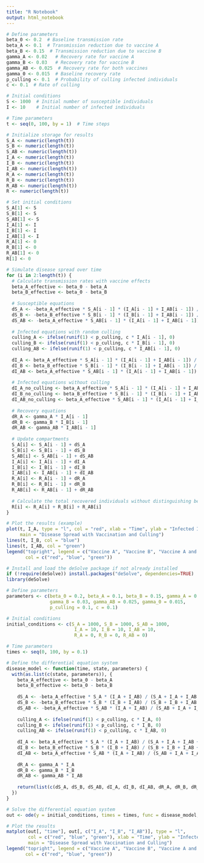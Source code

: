 ---
title: "R Notebook"
output: html_notebook
---



```{r}
# Define parameters
beta_0 <- 0.2  # Baseline transmission rate
beta_A <- 0.1  # Transmission reduction due to vaccine A
beta_B <- 0.15  # Transmission reduction due to vaccine B
gamma_A <- 0.02   # Recovery rate for vaccine A
gamma_B <- 0.03   # Recovery rate for vaccine B
gamma_AB <- 0.025  # Recovery rate for both vaccines
gamma_0 <- 0.015  # Baseline recovery rate
p_culling <- 0.1  # Probability of culling infected individuals
c <- 0.1  # Rate of culling

# Initial conditions
S <- 1000  # Initial number of susceptible individuals
I <- 10    # Initial number of infected individuals

# Time parameters
t <- seq(0, 100, by = 1)  # Time steps

# Initialize storage for results
S_A <- numeric(length(t))
S_B <- numeric(length(t))
S_AB <- numeric(length(t))
I_A <- numeric(length(t))
I_B <- numeric(length(t))
I_AB <- numeric(length(t))
R_A <- numeric(length(t))
R_B <- numeric(length(t))
R_AB <- numeric(length(t))
R <- numeric(length(t))

# Set initial conditions
S_A[1] <- S
S_B[1] <- S
S_AB[1] <- S
I_A[1] <- I
I_B[1] <- I
I_AB[1] <- I
R_A[1] <- 0
R_B[1] <- 0
R_AB[1] <- 0
R[1] <- 0

# Simulate disease spread over time
for (i in 2:length(t)) {
  # Calculate transmission rates with vaccine effects
  beta_A_effective <- beta_0 - beta_A
  beta_B_effective <- beta_0 - beta_B
 
  # Susceptible equations
  dS_A <- -beta_A_effective * S_A[i - 1] * (I_A[i - 1] + I_AB[i - 1]) / (S_A[i - 1] + I_A[i - 1] + I_AB[i - 1] + R_A[i - 1])
  dS_B <- -beta_B_effective * S_B[i - 1] * (I_B[i - 1] + I_AB[i - 1]) / (S_B[i - 1] + I_B[i - 1] + I_AB[i - 1] + R_B[i - 1])
  dS_AB <- -beta_A_effective * S_AB[i - 1] * (I_A[i - 1] + I_AB[i - 1]) / (S_AB[i - 1] + I_A[i - 1] + I_AB[i - 1] + R_AB[i - 1])
 
  # Infected equations with random culling
  culling_A <- ifelse(runif(1) < p_culling, c * I_A[i - 1], 0)
  culling_B <- ifelse(runif(1) < p_culling, c * I_B[i - 1], 0)
  culling_AB <- ifelse(runif(1) < p_culling, c * I_AB[i - 1], 0)
 
  dI_A <- beta_A_effective * S_A[i - 1] * (I_A[i - 1] + I_AB[i - 1]) / (S_A[i - 1] + I_A[i - 1] + I_AB[i - 1] + R_A[i - 1]) - gamma_A * I_A[i - 1] - culling_A
  dI_B <- beta_B_effective * S_B[i - 1] * (I_B[i - 1] + I_AB[i - 1]) / (S_B[i - 1] + I_B[i - 1] + I_AB[i - 1] + R_B[i - 1]) - gamma_B * I_B[i - 1] - culling_B
  dI_AB <- beta_A_effective * S_AB[i - 1] * (I_A[i - 1] + I_AB[i - 1]) / (S_AB[i - 1] + I_A[i - 1] + I_AB[i - 1] + R_AB[i - 1]) - gamma_AB * I_AB[i - 1] - culling_AB
 
  # Infected equations without culling
  dI_A_no_culling <- beta_A_effective * S_A[i - 1] * (I_A[i - 1] + I_AB[i - 1]) / (S_A[i - 1] + I_A[i - 1] + I_AB[i - 1] + R_A[i - 1]) - gamma_A * I_A[i - 1]
  dI_B_no_culling <- beta_B_effective * S_B[i - 1] * (I_B[i - 1] + I_AB[i - 1]) / (S_B[i - 1] + I_B[i - 1] + I_AB[i - 1] + R_B[i - 1]) - gamma_B * I_B[i - 1]
  dI_AB_no_culling <- beta_A_effective * S_AB[i - 1] * (I_A[i - 1] + I_AB[i - 1]) / (S_AB[i - 1] + I_A[i - 1] + I_AB[i - 1] + R_AB[i - 1]) - gamma_AB * I_AB[i - 1]
 
  # Recovery equations
  dR_A <- gamma_A * I_A[i - 1] 
  dR_B <- gamma_B * I_B[i - 1] 
  dR_AB <- gamma_AB * I_AB[i - 1] 
 
  # Update compartments
  S_A[i] <- S_A[i - 1] + dS_A
  S_B[i] <- S_B[i - 1] + dS_B
  S_AB[i] <- S_AB[i - 1] + dS_AB
  I_A[i] <- I_A[i - 1] + dI_A
  I_B[i] <- I_B[i - 1] + dI_B
  I_AB[i] <- I_AB[i - 1] + dI_AB
  R_A[i] <- R_A[i - 1] + dR_A
  R_B[i] <- R_B[i - 1] + dR_B
  R_AB[i] <- R_AB[i - 1] + dR_AB
 
  # Calculate the total recovered individuals without distinguishing between vaccines
  R[i] <- R_A[i] + R_B[i] + R_AB[i]
}

# Plot the results (example)
plot(t, I_A, type = "l", col = "red", xlab = "Time", ylab = "Infected Individuals",
     main = "Disease Spread with Vaccination and Culling")
lines(t, I_B, col = "blue")
lines(t, I_AB, col = "green")
legend("topright", legend = c("Vaccine A", "Vaccine B", "Vaccine A and B"),
       col = c("red", "blue", "green"))
```


```{r}
# Install and load the deSolve package if not already installed
if (!require(deSolve)) install.packages("deSolve", dependencies=TRUE)
library(deSolve)

# Define parameters
parameters <- c(beta_0 = 0.2, beta_A = 0.1, beta_B = 0.15, gamma_A = 0.02, 
                gamma_B = 0.03, gamma_AB = 0.025, gamma_0 = 0.015,
                p_culling = 0.1, c = 0.1)

# Initial conditions
initial_conditions <- c(S_A = 1000, S_B = 1000, S_AB = 1000, 
                         I_A = 10, I_B = 10, I_AB = 10, 
                         R_A = 0, R_B = 0, R_AB = 0)

# Time parameters
times <- seq(0, 100, by = 0.1)

# Define the differential equation system
disease_model <- function(time, state, parameters) {
  with(as.list(c(state, parameters)), {
    beta_A_effective <- beta_0 - beta_A
    beta_B_effective <- beta_0 - beta_B
    
    dS_A <- -beta_A_effective * S_A * (I_A + I_AB) / (S_A + I_A + I_AB + R_A)
    dS_B <- -beta_B_effective * S_B * (I_B + I_AB) / (S_B + I_B + I_AB + R_B)
    dS_AB <- -beta_A_effective * S_AB * (I_A + I_AB) / (S_AB + I_A + I_AB + R_AB)
    
    culling_A <- ifelse(runif(1) < p_culling, c * I_A, 0)
    culling_B <- ifelse(runif(1) < p_culling, c * I_B, 0)
    culling_AB <- ifelse(runif(1) < p_culling, c * I_AB, 0)
    
    dI_A <- beta_A_effective * S_A * (I_A + I_AB) / (S_A + I_A + I_AB + R_A) - gamma_A * I_A - culling_A
    dI_B <- beta_B_effective * S_B * (I_B + I_AB) / (S_B + I_B + I_AB + R_B) - gamma_B * I_B - culling_B
    dI_AB <- beta_A_effective * S_AB * (I_A + I_AB) / (S_AB + I_A + I_AB + R_AB) - gamma_AB * I_AB - culling_AB
    
    dR_A <- gamma_A * I_A
    dR_B <- gamma_B * I_B
    dR_AB <- gamma_AB * I_AB
    
    return(list(c(dS_A, dS_B, dS_AB, dI_A, dI_B, dI_AB, dR_A, dR_B, dR_AB)))
  })
}

# Solve the differential equation system
out <- ode(y = initial_conditions, times = times, func = disease_model, parms = parameters)

# Plot the results
matplot(out[, "time"], out[, c("I_A", "I_B", "I_AB")], type = "l", 
        col = c("red", "blue", "green"), xlab = "Time", ylab = "Infected Individuals",
        main = "Disease Spread with Vaccination and Culling")
legend("topright", legend = c("Vaccine A", "Vaccine B", "Vaccine A and B"),
       col = c("red", "blue", "green"))

```

